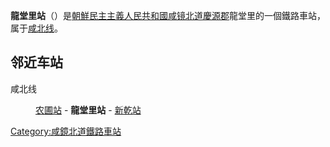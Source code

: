{{unreferenced|time=2015-02-02T03:16:36+00:00}}
{{朝鮮半島車站資訊
|公司色 = blue
|文字色 = 
|站名 = 龍堂里站
|圖片 = 
|pxl = 
|圖片說明 =
|前一站 = [[农圃站|农圃]]
|前一站距離 = 3.8
|後一站距離 = 8.4
|後一站 = [[新乾站_(咸鏡北道)|新乾]]
|所屬路線 = [[咸北线|咸北线]]
|距離 = 225.9
|起點站 = [[青岩站|青岩]]
|諺文 = 룡당리역
|朝鮮漢字 = 龍堂里驛
|文觀部式 = Ryongdang-ri-yeok
|馬-賴式 = Ryongdang-ri-yŏk
|副站名 = 
|車站編號 = 
|停站路線數 = 
|所屬公司 = [[朝鮮民主主義人民共和國鐵道省|朝鮮民主主義人民共和國鐵道省]]
|所在地 =[[咸镜北道|咸镜北道]][[慶源郡|慶源郡]]龍堂里
|車站構造 = 地面车站
|月台配置 = 
|啟用年月日 =
|廢站年月日 = 
|上下車人次 = 
|統計年度 = 
|轉車 = 
|備註 = 
|全寬備註 = 
}}

'''龍堂里站'''（{{lang-ko|룡당리역}}）是[[朝鮮民主主義人民共和國|朝鮮民主主義人民共和國]][[咸镜北道|咸镜北道]][[慶源郡|慶源郡]]龍堂里的一個鐵路車站，属于[[咸北线|咸北线]]。

==邻近车站==
咸北线
:[[农圃站|农圃站]] - '''龍堂里站''' - [[新乾站_(咸鏡北道)|新乾站]]

{{朝鲜铁路小作品}}

{{咸北线}}

[[Category:咸鏡北道鐵路車站|Category:咸鏡北道鐵路車站]]